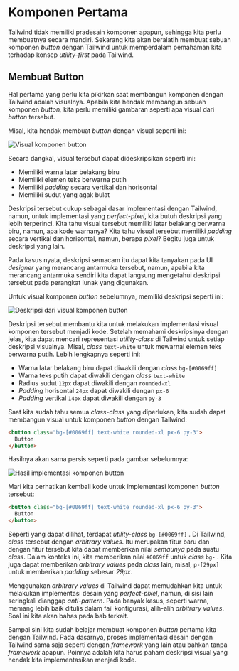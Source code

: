 
# Komponen Pertama

Tailwind tidak memiliki pradesain komponen apapun, sehingga kita perlu membuatnya secara mandiri. Sekarang kita akan beralatih membuat sebuah komponen *button* dengan Tailwind untuk memperdalam pemahaman kita terhadap konsep *utility-first* pada Tailwind.

## Membuat Button

Hal pertama yang perlu kita pikirkan saat membangun komponen dengan Tailwind adalah visualnya. Apabila kita hendak membangun sebuah komponen *button,* kita perlu memiliki gambaran seperti apa visual dari *button* tersebut.

Misal, kita hendak membuat *button* dengan visual seperti ini:

<Image src="/antarmuka-dengan-tailwind-komponen-pertama/H55pvdkPjkQA8KkmDBGKpQ.webp" alt="Visual komponen button" />

Secara dangkal, visual tersebut dapat dideskripsikan seperti ini:

-   Memiliki warna latar belakang biru
-   Memiliki elemen teks berwarna putih
-   Memiliki *padding* secara vertikal dan horisontal
-   Memiliki sudut yang agak bulat

Deskripsi tersebut cukup sebagai dasar implementasi dengan Tailwind, namun, untuk implementasi yang *perfect-pixel*, kita butuh deskripsi yang lebih terperinci. Kita tahu visual tersebut memiliki latar belakang berwarna biru, namun, apa kode warnanya? Kita tahu visual tersebut memiliki *padding* secara vertikal dan horisontal, namun, berapa *pixel*? Begitu juga untuk deskripsi yang lain.

Pada kasus nyata, deskripsi semacam itu dapat kita tanyakan pada UI *designer* yang merancang antarmuka tersebut, namun, apabila kita merancang antarmuka sendiri kita dapat langsung mengetahui deskripsi tersebut pada perangkat lunak yang digunakan.

Untuk visual komponen *button* sebelumnya, memiliki deskripsi seperti ini:

<Image src="/antarmuka-dengan-tailwind-komponen-pertama/QtrX_EykKdUG08fgWQPQDQ.webp" alt="Deskripsi dari visual komponen button" />

Deskripsi tersebut membantu kita untuk melakukan implementasi visual komponen tersebut menjadi kode. Setelah memahami deskripsinya dengan jelas, kita dapat mencari representasi *utility-class* di Tailwind untuk setiap deskripsi visualnya. Misal, *class* `text-white` untuk mewarnai elemen teks berwarna putih. Lebih lengkapnya seperti ini:

-   Warna latar belakang biru dapat diwakili dengan *class* `bg-[#0069ff]`
-   Warna teks putih dapat diwakili dengan *class* `text-white`
-   Radius sudut `12px` dapat diwakili dengan `rounded-xl`
-   *Padding* horisontal `24px` dapat diwakili dengan `px-6`
-   *Padding* vertikal `14px` dapat diwakili dengan `py-3`

Saat kita sudah tahu semua *class-class* yang diperlukan, kita sudah dapat membangun visual untuk komponen *button* dengan Tailwind:

```html
<button class="bg-[#0069ff] text-white rounded-xl px-6 py-3">  
  Button  
</button>
```

Hasilnya akan sama persis seperti pada gambar sebelumnya:

<Image src="/antarmuka-dengan-tailwind-komponen-pertama/O0ytD12PqfeQQMXh2U56KA.webp" alt="Hasil implementasi komponen button" />

Mari kita perhatikan kembali kode untuk implementasi komponen *button* tersebut:

```html
<button class="bg-[#0069ff] text-white rounded-xl px-6 py-3">  
  Button  
</button>
```

Seperti yang dapat dilihat, terdapat *utility-class* `bg-[#0069ff]` . Di Tailwind, *class* tersebut dengan *arbitrary values*. Itu merupakan fitur baru dan dengan fitur tersebut kita dapat memberikan nilai *semaunya* pada suatu *class*. Dalam konteks ini, kita memberikan nilai `#0069ff` untuk *class* `bg-` . Kita juga dapat memberikan *arbitrary values* pada *class* lain, misal, `p-[29px]` untuk memberikan *padding* sebesar *29px*.

Menggunakan *arbitrary values* di Tailwind dapat memudahkan kita untuk melakukan implementasi desain yang *perfect-pixel*, namun, di sisi lain seringkali dianggap *anti-pattern*. Pada banyak kasus, seperti warna, memang lebih baik ditulis dalam fail konfigurasi, alih-alih *arbitrary values*. Soal ini kita akan bahas pada bab terkait.

Sampai sini kita sudah belajar membuat komponen *button* pertama kita dengan Tailwind. Pada dasarnya, proses implementasi desain dengan Tailwind sama saja seperti dengan *framework* yang lain atau bahkan tanpa *framework* apapun. Poinnya adalah kita harus paham deskripsi visual yang hendak kita implementasikan menjadi kode.